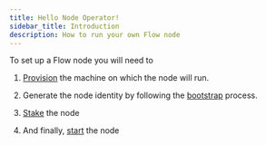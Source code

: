 ```yaml
---
title: Hello Node Operator!
sidebar_title: Introduction
description: How to run your own Flow node
---
```


To set up a Flow node you will need to

1. [Provision](/node-operation/node-setup) the machine on which the node will run.

2. Generate the node identity by following the [bootstrap](/operator/node-bootstrap) process.

3. [Stake](/staking/locked-staking-guide) the node

4. And finally, [start](/operator/node-bootstrap#step-2---getting-ready-to-start-your-flow-node) the node 


